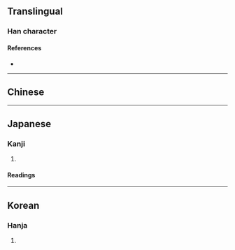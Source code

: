 {{also|久}}
{{character info}}
<!-- may be replaced by zh-forms -->
==Translingual==

===Han character===
{{Han char|rn=4|rad=丿|as=02|sn=3|four=|canj=VO|ids=⿰𠂈㇏,⿰𠃋人}}

====References====
* {{Han ref|kx=0082.010|dkj=00119|hdz=10051.020|uh=4E46|ud=20038}}

----

==Chinese==
{{zh-see|久|v}}

----

==Japanese==

===Kanji===
{{ja-kanji|grade=|rs=丿02}}

# {{alt form|ja|久}}

====Readings====
{{ja-readings
|goon=く
|kanon=きゅう<きう
|kun=ひさ-し.い
}}

----

==Korean==

===Hanja===
{{ko-hanja|hangeul=구|rv=gu|mr=ku}}

# {{rfdef|ko|sort=丿02}}